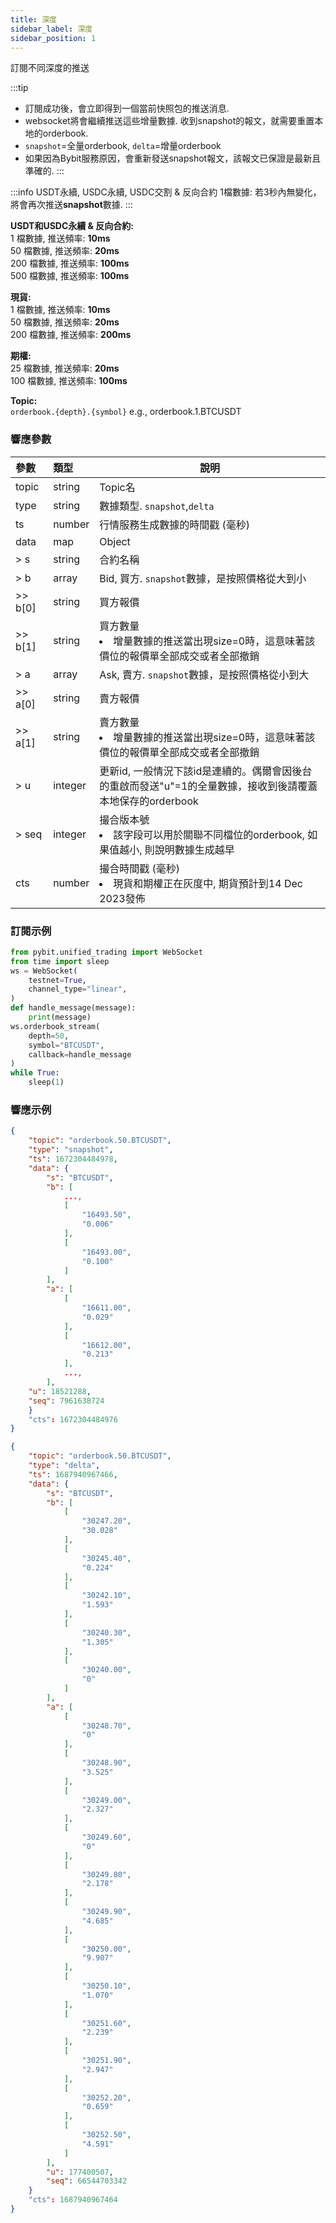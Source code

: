 ```yaml
---
title: 深度
sidebar_label: 深度
sidebar_position: 1
---
```


訂閱不同深度的推送

:::tip
* 訂閱成功後，會立即得到一個當前快照包的推送消息.
* websocket將會繼續推送這些增量數據. 收到snapshot的報文，就需要重置本地的orderbook.
* `snapshot`=全量orderbook, `delta`=增量orderbook
* 如果因為Bybit服務原因，會重新發送snapshot報文，該報文已保證是最新且準確的.
:::

:::info
USDT永續, USDC永續, USDC交割 & 反向合約 1檔數據: 若3秒內無變化，將會再次推送**snapshot**數據.
:::

**USDT和USDC永續 & 反向合約:**<br/>
  1 檔數據, 推送頻率: **10ms**<br/>
 50 檔數據, 推送頻率: **20ms**<br/>
200 檔數據, 推送頻率: **100ms**<br/>
500 檔數據, 推送頻率: **100ms**<br/>

**現貨:**<br/>
  1 檔數據, 推送頻率: **10ms**<br/>
 50 檔數據, 推送頻率: **20ms**<br/>
200 檔數據, 推送頻率: **200ms**<br/>

**期權:**<br/>
 25 檔數據, 推送頻率: **20ms**<br/>
100 檔數據, 推送頻率: **100ms**<br/>


**Topic:**<br/>
`orderbook.{depth}.{symbol}` e.g., orderbook.1.BTCUSDT

### 響應參數
| 參數 | 類型 | 說明|
|:----- |:-----|----- |
|topic |string |Topic名 |
|type |string |數據類型. `snapshot`,`delta` |
|ts |number |行情服務生成數據的時間戳 (毫秒) |
|data |map |Object |
|> s |string |合約名稱 |
|> b |array |Bid, 買方. `snapshot`數據，是按照價格從大到小 |
|>> b[0] |string |買方報價 |
|>> b[1] |string |買方數量 <li>增量數據的推送當出現size=0時，這意味著該價位的報價單全部成交或者全部撤銷</li> |
|> a |array |Ask, 賣方. `snapshot`數據，是按照價格從小到大 |
|>> a[0] |string |賣方報價 |
|>> a[1] |string |賣方數量 <li>增量數據的推送當出現size=0時，這意味著該價位的報價單全部成交或者全部撤銷</li> |
|> u |integer |更新id, 一般情況下該id是連續的。偶爾會因後台的重啟而發送"u"=1的全量數據，接收到後請覆蓋本地保存的orderbook |
|> seq |integer |撮合版本號 <li>該字段可以用於關聯不同檔位的orderbook, 如果值越小, 則說明數據生成越早</li>|
|cts |number |撮合時間戳 (毫秒) <li>現貨和期權正在灰度中, 期貨預計到14 Dec 2023發佈</li> |

### 訂閱示例

```python
from pybit.unified_trading import WebSocket
from time import sleep
ws = WebSocket(
    testnet=True,
    channel_type="linear",
)
def handle_message(message):
    print(message)
ws.orderbook_stream(
    depth=50,
    symbol="BTCUSDT",
    callback=handle_message
)
while True:
    sleep(1)
```

### 響應示例

<Tabs groupId="programming-languages">
<TabItem value="snapshot" label="全量">

```json
{
    "topic": "orderbook.50.BTCUSDT",
    "type": "snapshot",
    "ts": 1672304484978,
    "data": {
        "s": "BTCUSDT",
        "b": [
            ...,
            [
                "16493.50",
                "0.006"
            ],
            [
                "16493.00",
                "0.100"
            ]
        ],
        "a": [
            [
                "16611.00",
                "0.029"
            ],
            [
                "16612.00",
                "0.213"
            ],
            ...,
        ],
    "u": 18521288,
    "seq": 7961638724
    }
    "cts": 1672304484976
}
```

</TabItem>
<TabItem value="delta" label="增量">

```json
{
    "topic": "orderbook.50.BTCUSDT",
    "type": "delta",
    "ts": 1687940967466,
    "data": {
        "s": "BTCUSDT",
        "b": [
            [
                "30247.20",
                "30.028"
            ],
            [
                "30245.40",
                "0.224"
            ],
            [
                "30242.10",
                "1.593"
            ],
            [
                "30240.30",
                "1.305"
            ],
            [
                "30240.00",
                "0"
            ]
        ],
        "a": [
            [
                "30248.70",
                "0"
            ],
            [
                "30248.90",
                "3.525"
            ],
            [
                "30249.00",
                "2.327"
            ],
            [
                "30249.60",
                "0"
            ],
            [
                "30249.80",
                "2.178"
            ],
            [
                "30249.90",
                "4.685"
            ],
            [
                "30250.00",
                "9.907"
            ],
            [
                "30250.10",
                "1.070"
            ],
            [
                "30251.60",
                "2.239"
            ],
            [
                "30251.90",
                "2.947"
            ],
            [
                "30252.20",
                "0.659"
            ],
            [
                "30252.50",
                "4.591"
            ]
        ],
        "u": 177400507,
        "seq": 66544703342
    }
    "cts": 1687940967464
}
```

</TabItem>
</Tabs>